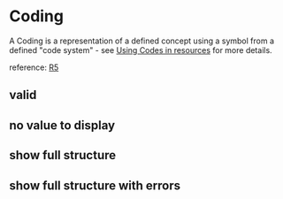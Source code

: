 

<Meta of={Stories}/>

# Coding

A Coding is a representation of a defined concept using a symbol from a defined "code system" - see [Using Codes in resources](http://hl7.org/fhir/R5/terminologies.html) for more details.

reference: [R5](http://hl7.org/fhir/R5/datatypes.html#codesystem)

## valid
<Canvas of={Stories.DisplayableValue}/>

## no value to display
<Canvas of={Stories.NoDisplayableValue}/>

## show full structure
<Canvas of={Stories.ShowStructure}/>

## show full structure with errors
<Canvas of={Stories.ShowStructureWithErrors}/>
